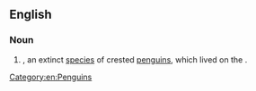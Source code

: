 ==English==
{{rfi|en}}
{{wikipedia|Chatham Islands Penguin}}
{{wikispecies|Eudyptes warhami}}

===Noun===
{{en-noun|head=[[Chatham Islands]] [[penguin]]}}

# {{taxlink|Eudyptes warhami|species|noshow=1}}, an extinct [[species]] of crested [[penguin]]s, which lived on the {{w|Chatham Islands}}.

[[Category:en:Penguins]]